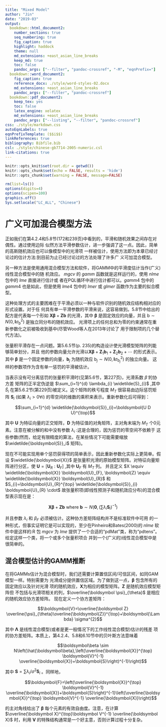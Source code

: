 ```yaml
---
title: "Mixed Model"
author: "Jin"
date: "2019-03"
output:
  bookdown::html_document2:
    number_sections: true
    seq_numbering: true
    fig_caption: true
    highlight: haddock
    theme: null
    md_extensions: +east_asian_line_breaks
    keep_md: true
    toc: false
    pandoc_args: ["--filter", "pandoc-crossref", "-M", "eqnPrefix="]
  bookdown::word_document2:
    fig_caption: true
    reference_docx: ./style/word-styles-02.docx
    md_extensions: +east_asian_line_breaks
    pandoc_args: ["--filter", "pandoc-crossref"]
  bookdown::pdf_document2:
    keep_tex: yes
    toc: false
    latex_engine: xelatex
    md_extensions: +east_asian_line_breaks
    pandoc_args: ["--listing", "--filter", "pandoc-crossref"]
css: ./style/markdown.css
autoEqnLabels: true
eqnPrefixTemplate: ($$i$$)
linkReferences: true
bibliography: Bibfile.bib
csl: ./style/chinese-gb7714-2005-numeric.csl
link-citations: true
---
```


```r
knitr::opts_knit$set(root.dir = getwd())
knitr::opts_chunk$set(echo = FALSE, results = 'hide')
knitr::opts_chunk$set(warning = FALSE, message=FALSE)
```

```r
rm(list=ls())
options(digits=4)
options(scipen=100)
graphics.off()
Sys.setlocale("LC_ALL", "Chinese")
```

# 广义可加混合模型方法

正如我们在第4.2.4和5.8节(172和239页)中看到的，平滑和随机效果之间存在对偶性。通过使用边际
似然方法平滑参数估计，进一步强调了这一点。因此，简单的高斯随机效应也可以像模型中的光滑项
一样被估计，使用方法即为本章已经讨论过的估计方法:到目前为止已经讨论过的方法处理了许多广
义可加混合模型。

另一种方法是使用通用混合模型方法和软件，将GAMM中的平滑度估计当作(广义)线性混合模型中的随
机效应。 $mgcv$ 的 $gamm$ 函数就是这样运行的，使用 $nlme$ 包中的 $lme$ 直接进行估计或
者在PQL循环中进行估计都可以。$gamm4$ 包中的 $gamm4$ 也是如此，但是使用 $lme4$ 包中的 $lmer$ 
或 $glmer$ 函数作为主要的拟合模型。

这种处理方式的主要困难在于平滑必须以一种与软件识别的随机效应结构相对应的形式设置。对于任
何具有单一平滑参数的平滑来说，这容易做到。5.8节中给出的配方是代表每一个形如
$\mathbf{X} \boldsymbol \beta+\mathbf{Z b}$ 的光滑，其中 $\boldsymbol \beta$ 是固定效应的向量，并且
$\mathrm{b} \sim N\left(0, \boldsymbol{I} \sigma_{b}^{2}\right)$ 是独立同分布的随机效应。
光滑项上的任何总和为零的约束通常在重新参数化之前被吸收到基中(尽管Wood等人在2013年讨论了
用于限制项的几个替代方法)。

张量积平滑存在一点问题。第5.6.5节(p. 235)的构造设计使光滑模型矩阵的列能够简单划分，并且
他的参数向量允许光滑以$\mathbf{X} \boldsymbol\beta+\mathbf{Z}_{1} \mathbf{b}_{1}+\mathbf{Z}_{2} \mathbf{b}_{2}+\cdots$
的形式表示。其中 $\boldsymbol\beta$ 是一个固定参数的向量，$\mathbf{b}_{j}$ 为随机效应 
 $\mathrm{b}_j \sim N\left(0, \boldsymbol{I} \sigma_{{b}_j}^{2}\right)$ 的独立向量。
这样的参数项作为含有单一惩罚的平滑被估计。

当表示没有可分离惩罚的张量积平滑时(见第5.6节，第227页)，光滑系数 $\widetilde{\beta}$ 的协方差
矩阵的正半定伪逆是 $\sum_{i=1}^{d} \lambda_{i} \widetilde{S}_{i}$ ,其中 $\widetilde{S}_{i}$ 
在第5.6.2节(第229页)被定义。这个矩阵的秩亏程度 $M_T$ 很容易由边际惩罚矩阵 $\mathbf{S}_{i}$
(如果 $\lambda_{i}>0 \forall i )$ 的零空间的维数的乘积来表示。重新参数化后可得到：

$$\sum_{i=1}^{d} \widetilde{\boldsymbol{S}}_{i}=\boldsymbol{U D U}^{\top}$$

其中 $\boldsymbol U$ 为特征向量的正交矩阵，$\boldsymbol D$ 为特征值的对角矩阵，主对角末端为
$M_T$ 个0元素。注意在被分解的和中没有参数 $\lambda_i$ :这是合理的，因为惩罚的零空间不依赖于
这些参数(然而，给定有限精度的算法，在某些情况下可能需要缩放 $\widetilde{\boldsymbol{S}}_i$ 
矩阵)。

现在不可能实现用单个惩罚获得项的简单表示，因此重新参数化实际上更简单。假设 
$\widetilde{\boldsymbol{X}}$ 是张量积光滑的原始模型矩阵。对特征向量矩阵进行分区，使
$\mathbf{U}=\left[\mathbf{U}_{R}: \mathbf{U}_{F}\right]$ ,其中 $\mathbf{U}_{F}$ 有 $M_T$ 列。
并且定义
$X \equiv \widetilde{\boldsymbol{X}} \boldsymbol{U}_{F}, \boldsymbol{Z} \equiv \widetilde{\boldsymbol{X}} \boldsymbol{U}_{R}$ 和
$S_{i}=\boldsymbol{U}_{R}^{\top} \widetilde{\boldsymbol{S}}_{i} \boldsymbol{U}_{R} \cdot$ 
故张量积项(即线性预测子和随机效应分布)的混合模型表示现在是：

$$\boldsymbol{X} \boldsymbol \beta+\boldsymbol Z \boldsymbol{b} \text { where } \boldsymbol{b} \sim N\left(\mathbf{0},\left(\sum \lambda_{i} \boldsymbol S_{i}\right)^{-1}\right)$$

并且参数 $\lambda_i$ 和 $\beta_F$ 必须被估计。这种协方差矩阵结构并不是标准软件中可用
的一种形式，但事实证明它是可以实现的，至少在Pinheiro和Bates(2000)的 $nlme$ 软件中是这样的:R 包 
 $mgcv$ 为 $lme$ 提供了一个合适的“pdMat”类，称为“pdtens”。给定这样一个类，将一个或多个张量积项合
并到一个(广义的)线性混合模型中是很简单的。

## 混合模型估计的GAMM推断

在将GAMMs估计为混合模型时，我们还需要计算置信区间/可信区间，如同GAM模型一样。特别需要为
光滑成分提供置信区域。为了做到这一点，$\boldsymbol \beta$ 包含所有的固定效应以及针对光滑
项的随机效应，$\boldsymbol X$为相应的模型矩阵。$\boldsymbol Z$ 是随机效应模型矩阵但
不包括与光滑项相关的列，$\overline{\boldsymbol \psi}_{\theta}$ 是相应的随机效应协方差矩阵。
现在定义一个协方差矩阵：

$$\boldsymbol{V}=\overline{\boldsymbol Z} \overline{\psi}_{\theta}\overline{\boldsymbol{Z}}^{\top}+\boldsymbol{\Lambda} \sigma^{2}$$

其中 $\boldsymbol{\Lambda}$ 是线性混合模型(或者是更一般情况下的工作线性混合模型)估计的残差
项的协方差矩阵。本质上，第4.2.4、5.8和6.10节中的贝叶斯方法意味着

$$\boldsymbol\beta \sim N\left(\hat{\boldsymbol\beta},\left(\overline{\boldsymbol{X}}^{\top} \boldsymbol{V}^{-1} \overline{\boldsymbol{X}}+\boldsymbol{S}\right)^{-1}\right)$$

其中 $\mathbf{S}=\sum \lambda_{i} / \sigma^{2} \mathbf{S}_{i}$ 。同样地，

$$\boldsymbol{F}=\left(\overline{\boldsymbol{X}}^{\top} \boldsymbol{V}^{-1} \overline{\boldsymbol{X}}+\boldsymbol{S}\right)^{-1}\left(\overline{\boldsymbol{X}}^{\top} \boldsymbol{V}^{-1} \overline{\boldsymbol{X}}\right)$$

的主对角线给出了 $\boldsymbol \beta$ 每个元素的有效自由度。注意，在计算 $\overline{\boldsymbol X}^{\top}\boldsymbol V^{-1} \overline{\boldsymbol X}$ 
时，利用 $\boldsymbol V$ 的特殊结构通常是一个好主意，否则计算过程十分复杂。